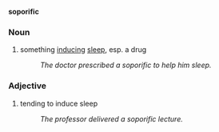 '''soporific'''
===Noun===
# something [[induce|inducing]] [[sleep]], esp. a drug
#: ''The doctor prescribed a soporific to help him sleep.''

===Adjective===
# tending to induce sleep
#: ''The professor delivered a soporific lecture.''
